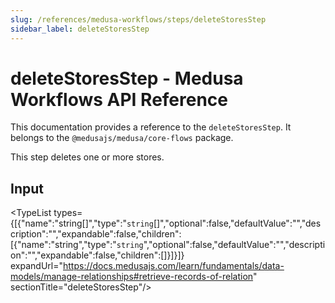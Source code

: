 ```yaml
---
slug: /references/medusa-workflows/steps/deleteStoresStep
sidebar_label: deleteStoresStep
---
```



# deleteStoresStep - Medusa Workflows API Reference

This documentation provides a reference to the `deleteStoresStep`. It belongs to the `@medusajs/medusa/core-flows` package.

This step deletes one or more stores.

## Input

<TypeList types={[{"name":"string[]","type":"`string`[]","optional":false,"defaultValue":"","description":"","expandable":false,"children":[{"name":"string","type":"`string`","optional":false,"defaultValue":"","description":"","expandable":false,"children":[]}]}]} expandUrl="https://docs.medusajs.com/learn/fundamentals/data-models/manage-relationships#retrieve-records-of-relation" sectionTitle="deleteStoresStep"/>
